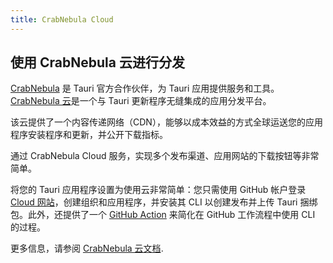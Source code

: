 ```yaml
---
title: CrabNebula Cloud
---
```


## 使用 CrabNebula 云进行分发

[CrabNebula](https://crabnebula.dev) 是 Tauri 官方合作伙伴，为 Tauri 应用提供服务和工具。
[CrabNebula 云](https://crabnebula.dev/cloud/)是一个与 Tauri 更新程序无缝集成的应用分发平台。

该云提供了一个内容传递网络（CDN），能够以成本效益的方式全球运送您的应用程序安装程序和更新，并公开下载指标。

通过 CrabNebula Cloud 服务，实现多个发布渠道、应用网站的下载按钮等非常简单。

将您的 Tauri 应用程序设置为使用云非常简单：您只需使用 GitHub 帐户登录 [Cloud 网站]，创建组织和应用程序，并安装其 CLI 以创建发布并上传 Tauri 捆绑包。此外，还提供了一个 [GitHub Action] 来简化在 GitHub 工作流程中使用 CLI 的过程。

更多信息，请参阅 [CrabNebula 云文档].

[GitHub Action]: https://github.com/crabnebula-dev/cloud-release/
[Cloud 网站]: https://web.crabnebula.cloud/
[CrabNebula 云文档]: https://docs.crabnebula.dev/cloud/
